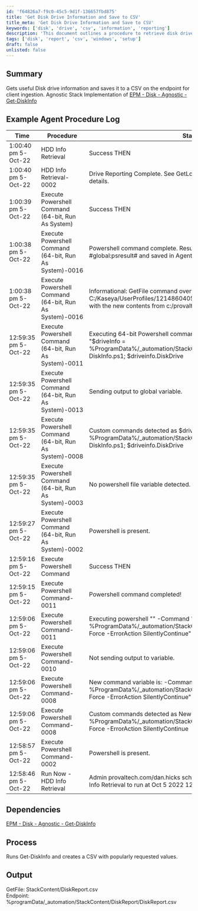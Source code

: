 ```yaml
---
id: 'f64826a7-f9c0-45c5-9d1f-136657fbd875'
title: 'Get Disk Drive Information and Save to CSV'
title_meta: 'Get Disk Drive Information and Save to CSV'
keywords: ['disk', 'drive', 'csv', 'information', 'reporting']
description: 'This document outlines a procedure to retrieve disk drive information and save it to a CSV file on the endpoint for client ingestion. It provides a detailed log example and dependencies related to the EPM - Disk - Agnostic - Get-DiskInfo implementation.'
tags: ['disk', 'report', 'csv', 'windows', 'setup']
draft: false
unlisted: false
---
```

## Summary

Gets useful Disk drive information and saves it to a CSV on the endpoint for client ingestion. Agnostic Stack Implementation of [EPM - Disk - Agnostic - Get-DiskInfo](https://proval.itglue.com/DOC-5078775-10677479)

## Example Agent Procedure Log

| Time                  | Procedure                                   | Status                                                                                                     | User                          |
|-----------------------|---------------------------------------------|------------------------------------------------------------------------------------------------------------|-------------------------------|
| 1:00:40 pm 5-Oct-22   | HDD Info Retrieval                          | Success THEN                                                                                               | provaltech.com/dan.hicks      |
| 1:00:40 pm 5-Oct-22   | HDD Info Retrieval-0002                     | Drive Reporting Complete. See GetLogs/StackLogs/DriveReport.csv for details.                              | provaltech.com/dan.hicks      |
| 1:00:39 pm 5-Oct-22   | Execute Powershell Command (64-bit, Run As System) | Success THEN                                                                                               | provaltech.com/dan.hicks      |
| 1:00:38 pm 5-Oct-22   | Execute Powershell Command (64-bit, Run As System)-0016 | Powershell command complete. Results returned to global variable #global:psresult# and saved in Agent's Documents tab of server. | provaltech.com/dan.hicks      |
| 1:00:38 pm 5-Oct-22   | Execute Powershell Command (64-bit, Run As System)-0016 | Informational: GetFile command overwrote the server file C:/Kaseya/UserProfiles/121486040513998/GetFiles/../docs/psoutput.txt with the new contents from c:/provaltech/psoutput.txt in THEN step 3. | provaltech.com/dan.hicks      |
| 12:59:35 pm 5-Oct-22  | Execute Powershell Command (64-bit, Run As System)-0011 | Executing 64-bit Powershell command as System: "" -command "$driveInfo = %ProgramData%/_automation/StackContent/DriveReporting/Get-DiskInfo.ps1; $driveinfo.DiskDrive | Select-Object FriendlyName, Model, SerialNumber, BusType, MediaType, HealthStatus, Size | Export-Csv -Path %ProgramData%/_automation/StackContent/DriveReporting/DriveReport.csv -NoTypeInformation" >"c:/provaltech/psoutputtmp.txt" | provaltech.com/dan.hicks      |
| 12:59:35 pm 5-Oct-22  | Execute Powershell Command (64-bit, Run As System)-0013 | Sending output to global variable.                                                                         | provaltech.com/dan.hicks      |
| 12:59:35 pm 5-Oct-22  | Execute Powershell Command (64-bit, Run As System)-0008 | Custom commands detected as $driveInfo = %ProgramData%/_automation/StackContent/DriveReporting/Get-DiskInfo.ps1; $driveinfo.DiskDrive | Select-Object FriendlyName, Model, SerialNumber, BusType, MediaType, HealthStatus, Size | Export-Csv -Path %ProgramData%/_automation/StackContent/DriveReporting/DriveReport.csv -NoTypeInformation | provaltech.com/dan.hicks      |
| 12:59:35 pm 5-Oct-22  | Execute Powershell Command (64-bit, Run As System)-0003 | No powershell file variable detected.                                                                      | provaltech.com/dan.hicks      |
| 12:59:27 pm 5-Oct-22  | Execute Powershell Command (64-bit, Run As System)-0002 | Powershell is present.                                                                                     | provaltech.com/dan.hicks      |
| 12:59:16 pm 5-Oct-22  | Execute Powershell Command                   | Success THEN                                                                                               | provaltech.com/dan.hicks      |
| 12:59:15 pm 5-Oct-22  | Execute Powershell Command-0011              | Powershell command completed!                                                                              | provaltech.com/dan.hicks      |
| 12:59:06 pm 5-Oct-22  | Execute Powershell Command-0011              | Executing powershell "" -Command "New-Item -Type Directory -Path %ProgramData%/_automation/StackContent -Name DriveReporting -Force -ErrorAction SilentlyContinue" "" | provaltech.com/dan.hicks      |
| 12:59:06 pm 5-Oct-22  | Execute Powershell Command-0010              | Not sending output to variable.                                                                            | provaltech.com/dan.hicks      |
| 12:59:06 pm 5-Oct-22  | Execute Powershell Command-0008              | New command variable is: -Command "New-Item -Type Directory -Path %ProgramData%/_automation/StackContent -Name DriveReporting -Force -ErrorAction SilentlyContinue" | provaltech.com/dan.hicks      |
| 12:59:06 pm 5-Oct-22  | Execute Powershell Command-0008              | Custom commands detected as New-Item -Type Directory -Path %ProgramData%/_automation/StackContent -Name DriveReporting -Force -ErrorAction SilentlyContinue | provaltech.com/dan.hicks      |
| 12:58:57 pm 5-Oct-22  | Execute Powershell Command-0002              | Powershell is present.                                                                                     | provaltech.com/dan.hicks      |
| 12:58:46 pm 5-Oct-22  | Run Now - HDD Info Retrieval                 | Admin provaltech.com/dan.hicks scheduled procedure Run Now - HDD Info Retrieval to run at Oct 5 2022 12:58PM | provaltech.com/dan.hicks      |

## Dependencies

[EPM - Disk - Agnostic - Get-DiskInfo](https://proval.itglue.com/DOC-5078775-10677479)

## Process

Runs Get-DiskInfo and creates a CSV with popularly requested values.

## Output

GetFile: StackContent/DiskReport.csv  
Endpoint: %programData/_automation/StackContent/DiskReport/DiskReport.csv













